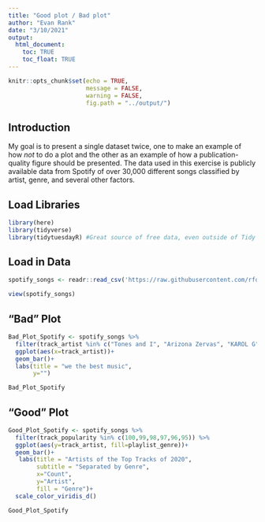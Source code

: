 ```yaml
---
title: "Good plot / Bad plot"
author: "Evan Rank"
date: "3/10/2021"
output: 
  html_document:
    toc: TRUE
    toc_float: TRUE
---
```


```r
knitr::opts_chunk$set(echo = TRUE,
                      message = FALSE,
                      warning = FALSE,
                      fig.path = "../output/")
```

## Introduction

My goal is to present a single dataset twice, one to make an example of how *not* to do a plot and the other as an example of how a publication-quality figure should be presented. The data used in this exercise is publicly available data from Spotify of over 30,000 different songs classified by artist, genre, and several other factors.

## Load Libraries

```r
library(here)
library(tidyverse)
library(tidytuesdayR) #Great source of free data, even outside of Tidy Tuesday submissions
```

## Load in Data

```r
spotify_songs <- readr::read_csv('https://raw.githubusercontent.com/rfordatascience/tidytuesday/master/data/2020/2020-01-21/spotify_songs.csv')

view(spotify_songs)
```

## "Bad" Plot

```r

Bad_Plot_Spotify <- spotify_songs %>% 
  filter(track_artist %in% c("Tones and I", "Arizona Zervas", "KAROL G", "Maroon 5", "The Weeknd", "Post Malone")) %>% 
  ggplot(aes(x=track_artist))+
  geom_bar()+
  labs(title = "we the best music",
       y="")

Bad_Plot_Spotify
```

## "Good" Plot

```r
Good_Plot_Spotify <- spotify_songs %>% 
  filter(track_popularity %in% c(100,99,98,97,96,95)) %>% 
  ggplot(aes(y=track_artist, fill=playlist_genre))+
  geom_bar()+
   labs(title = "Artists of the Top Tracks of 2020",
        subtitle = "Separated by Genre",
        x="Count",
        y="Artist",
        fill = "Genre")+
  scale_color_viridis_d()

Good_Plot_Spotify

```
 
 
